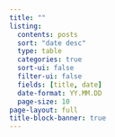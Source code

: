 ```yaml
---
title: ""
listing:
  contents: posts
  sort: "date desc"
  type: table
  categories: true
  sort-ui: false
  filter-ui: false
  fields: [title, date]
  date-format: YY.MM.DD
  page-size: 10
page-layout: full
title-block-banner: true
---
```


